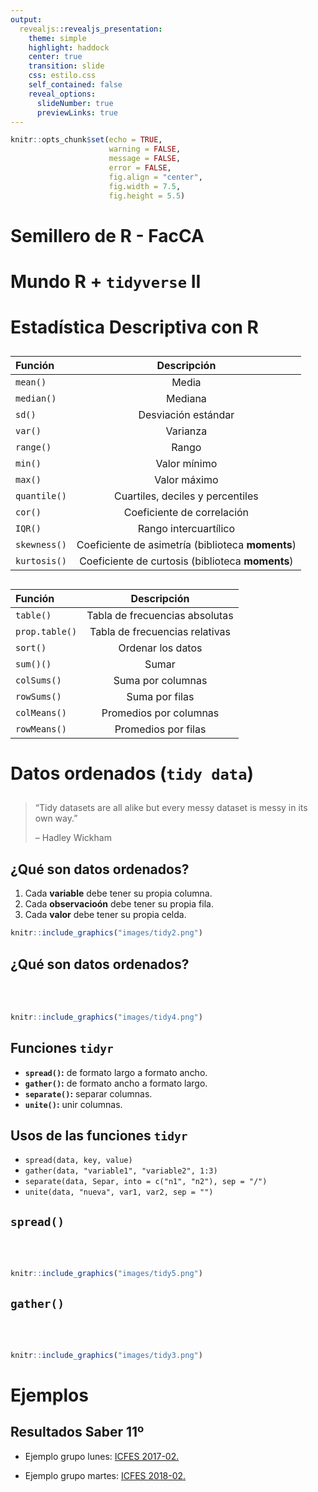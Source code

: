 ```yaml
---
output: 
  revealjs::revealjs_presentation:
    theme: simple
    highlight: haddock
    center: true
    transition: slide
    css: estilo.css
    self_contained: false
    reveal_options:
      slideNumber: true
      previewLinks: true
---
```


```r
knitr::opts_chunk$set(echo = TRUE,
                      warning = FALSE,
                      message = FALSE,
                      error = FALSE,
                      fig.align = "center",
                      fig.width = 7.5,
                      fig.height = 5.5)
```

# Semillero de R - FacCA {data-background="fondo1.png"}

# Mundo R + `tidyverse` II {data-background="fondo_tidy.png"}

# Estadística Descriptiva con R {data-background="lengR.png"}

## {data-background="lengR.png"}

<center>
| Función | Descripción |
| :--- | :----------------: |
| `mean()` | Media |
| `median()` | Mediana |
| `sd()` | Desviación estándar |
| `var()` | Varianza |
| `range()` | Rango |
| `min()` | Valor mínimo |
| `max()` | Valor máximo |
| `quantile()` | Cuartiles, deciles y percentiles |
| `cor()` | Coeficiente de correlación |
| `IQR()` | Rango intercuartílico |
| `skewness()` | Coeficiente de asimetría (biblioteca **moments**) |
| `kurtosis()` | Coeficiente de curtosis (biblioteca **moments**) |
</center>

## {data-background="lengR.png"}

<center>
| Función | Descripción |
| :--- | :----------------: |
| `table()` | Tabla de frecuencias absolutas |
| `prop.table()` | Tabla de frecuencias relativas |
| `sort()` | Ordenar los datos |
| `sum()()` | Sumar |
| `colSums()` | Suma por columnas |
| `rowSums()` | Suma por filas |
| `colMeans()` | Promedios por columnas |
| `rowMeans()` | Promedios por filas |
</center>

# Datos ordenados (`tidy data`) {data-background="fondo_tidy.png"}

## {data-background="fondo_tidy.png"}

>“Tidy datasets are all alike but every messy dataset is messy in its own way.”
>
> – Hadley Wickham

## ¿Qué son datos ordenados? {data-background="fondo_tidy.png"}

  1. Cada **variable** debe tener su propia columna.
  2. Cada **observacioón** debe tener su propia fila.
  3. Cada **valor** debe tener su propia celda.
  
```r
knitr::include_graphics("images/tidy2.png")
``` 

## ¿Qué son datos ordenados? {data-background="fondo_tidy.png"}
<br>
<br>
```r
knitr::include_graphics("images/tidy4.png")
```

## Funciones `tidyr` {data-background="fondo_tidy.png"}

  - **`spread()`:** de formato largo a formato ancho.
  - **`gather()`:** de formato ancho a formato largo.
  - **`separate()`:** separar columnas.
  - **`unite()`:** unir columnas.

## Usos de las funciones `tidyr` {data-background="fondo_tidy.png"}

- `spread(data, key, value)`
- `gather(data, "variable1", "variable2", 1:3)`
- `separate(data, Separ, into = c("n1", "n2"), sep = "/")`
- `unite(data, "nueva", var1, var2, sep = "")`

## `spread()` {data-background="fondo_tidy.png"}
<br>
<br>
```r
knitr::include_graphics("images/tidy5.png")
```  
  
## `gather()` {data-background="fondo_tidy.png"}
<br>
<br>
```r
knitr::include_graphics("images/tidy3.png")
```

# Ejemplos {data-background="fondo_tidy.png"}

## Resultados Saber 11º {data-background="fondo_tidy.png"}

- Ejemplo grupo lunes: [ICFES 2017-02.](https://www.datos.gov.co/Educaci-n/Saber-11-2017-2/s6qh-49yh)

- Ejemplo grupo martes: [ICFES 2018-02.](https://www.datos.gov.co/Educaci-n/Saber-11-2018-2/m2nt-jw2h)